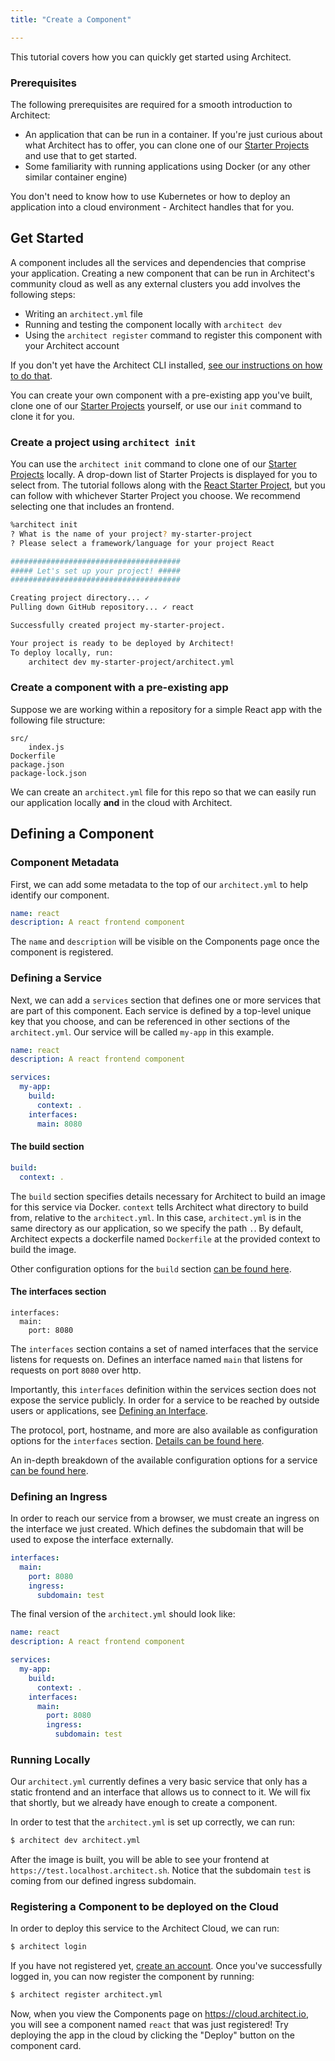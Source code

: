 ```yaml
---
title: "Create a Component"

---
```

This tutorial covers how you can quickly get started using Architect.

### Prerequisites

The following prerequisites are required for a smooth introduction to Architect:

- An application that can be run in a container. If you're just curious about what Architect has to offer,
  you can clone one of our [Starter Projects](https://github.com/architect-templates/) and use that to get
    started.
- Some familiarity with running applications using Docker (or any other similar
  container engine)

You don't need to know how to use Kubernetes or how to deploy an application
into a cloud environment - Architect handles that for you.

## Get Started

A component includes all the services and dependencies that comprise your application.
Creating a new component that can be run in Architect's community cloud as well as any external
clusters you add involves the following steps:

- Writing an `architect.yml` file
- Running and testing the component locally with `architect dev`
- Using the `architect register` command to register this component with your
  Architect account

If you don't yet have the Architect CLI installed,
[see our instructions on how to do that](/getting-started/introduction/#install-the-cli).

You can create your own component with a pre-existing app you've built, clone
one of our [Starter Projects](https://github.com/architect-templates/) yourself, or use our `init` command to clone it for you.

### Create a project using `architect init`

You can use the `architect init` command to clone one of our
[Starter Projects](https://github.com/architect-templates/) locally. A drop-down list of Starter Projects is
displayed for you to select from. The tutorial follows along with the
[React Starter Project](https://github.com/architect-templates/react), but you can
follow with whichever Starter Project you choose. We recommend selecting one that includes an frontend.

```bash
%architect init
? What is the name of your project? my-starter-project
? Please select a framework/language for your project React

######################################
##### Let's set up your project! #####
######################################

Creating project directory... ✓
Pulling down GitHub repository... ✓ react

Successfully created project my-starter-project.

Your project is ready to be deployed by Architect!
To deploy locally, run:
	architect dev my-starter-project/architect.yml
```
### Create a component with a pre-existing app

Suppose we are working within a repository for a simple React app with the
following file structure:

```
src/
    index.js
Dockerfile
package.json
package-lock.json
```

We can create an `architect.yml` file for this repo so that we can easily run
our application locally **and** in the cloud with Architect.

## Defining a Component

### Component Metadata

First, we can add some metadata to the top of our `architect.yml` to help
identify our component.

```yaml
name: react
description: A react frontend component
```

The `name` and `description` will be visible on the Components page once the
component is registered.

### Defining a Service

Next, we can add a `services` section that defines one or more services that are
part of this component. Each service is defined by a top-level unique key that
you choose, and can be referenced in other sections of the `architect.yml`. Our
service will be called `my-app` in this example.

```yaml
name: react
description: A react frontend component

services:
  my-app:
    build:
      context: .
    interfaces:
      main: 8080
```

#### The build section

```yaml
build:
  context: .
```

The `build` section specifies details necessary for Architect to build an image
for this service via Docker. `context` tells Architect what directory to build
from, relative to the `architect.yml`. In this case, `architect.yml` is in the
same directory as our application, so we specify the path `.`. By default,
Architect expects a dockerfile named `Dockerfile` at the provided context to
build the image.

Other configuration options for the `build` section
[can be found here](/components/services/).

#### The interfaces section

```
interfaces:
  main:
    port: 8080
```

The `interfaces` section contains a set of named interfaces that the service
listens for requests on. Defines an interface named `main` that listens for
requests on port `8080` over http.

Importantly, this `interfaces` definition within the services section does not
expose the service publicly. In order for a service to be reached by outside
users or applications, see
[Defining an Interface](/tutorial/create-component/#defining-an-interface).

The protocol, port, hostname, and more are also available as configuration
options for the `interfaces` section.
[Details can be found here](/components/services).

An in-depth breakdown of the available configuration options for a service
[can be found here](/components/services).

### Defining an Ingress

In order to reach our service from a browser, we must create an ingress on the
interface we just created. Which defines the subdomain that will be used to
expose the interface externally.

```yaml
interfaces:
  main:
    port: 8080
    ingress:
      subdomain: test
```

The final version of the `architect.yml` should look like:

```yaml
name: react
description: A react frontend component

services:
  my-app:
    build:
      context: .
    interfaces:
      main:
        port: 8080
        ingress:
          subdomain: test
```

### Running Locally

Our `architect.yml` currently defines a very basic service that only has a
static frontend and an interface that allows us to connect to it. We will fix
that shortly, but we already have enough to create a component.

In order to test that the `architect.yml` is set up correctly, we can run:

```sh
$ architect dev architect.yml
```

After the image is built, you will be able to see your frontend at
`https://test.localhost.architect.sh`. Notice that the subdomain `test` is
coming from our defined ingress subdomain.

### Registering a Component to be deployed on the Cloud

In order to deploy this service to the Architect Cloud, we can run:

```sh
$ architect login
```

If you have not registered yet,
[create an account](https://cloud.architect.io/login). Once you've successfully
logged in, you can now register the component by running:

```sh
$ architect register architect.yml
```

Now, when you view the Components page on https://cloud.architect.io, you will
see a component named `react` that was just registered! Try deploying the app in
the cloud by clicking the "Deploy" button on the component card.
